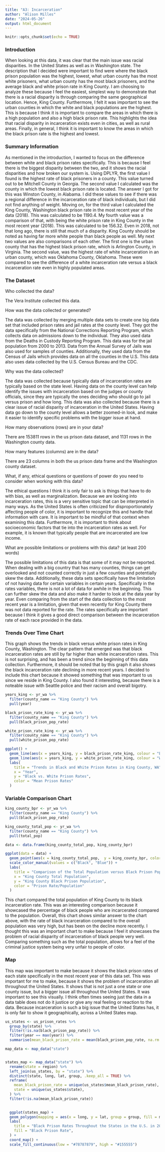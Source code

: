 ```yaml
---
title: "A3: Incarceration"
author: "Alison Milles"
date: "2024-05-26"
output: html_document
---
```


```r
knitr::opts_chunk$set(echo = TRUE)
```

### Introduction

When looking at this data, it was clear that the main issue was racial disparities. In the United States as well as in Washington state. The description that I decided were important to find were where the black prison population was the highest, lowest, what urban county has the most white prisoners, what urban county has the most black prisoners, and the average black and white prison rate in King County. I am choosing to analyze these because I feel the easiest, simplest way to demonstrate that there is a racial disparity is through comparing the same geographical location. Hence, King County. Furthermore, I felt it was important to see the urban counties in which the white and black populations are the highest. This is because I think it is important to compare the areas in which there is a high population and also a high black prison rate. This highlights the idea that racial disparity in incarceration exists even in cities, as well as rural areas. Finally, in general, I think it is important to know the areas in which the black prison rate is the highest and lowest.

### Summary Information

As mentioned in the introduction, I wanted to focus on the difference between white and black prison rates specifically. This is because I feel there is the biggest disparity between the two, and it shows the racial disparities and how broken our system is. Using DPLYR, the first value I found is the highest rate of black prisoners in a county. This value turned out to be Mitchell County in Georgia. The second value I calculated was the county in which the lowest black prison rate is located. The answer I got for this was Winston County, in Alabama. I did these values to see if there was a regional difference in the incarceration rate of black individuals, but I did not find anything of weight. Moving on, for the third value I calculated the King County, Washington black prison rate in the most recent year of the data (2018). This was calculated to be 1190.4. My fourth value was a comparison of that, with being the white prison rate in King County in the most recent year (2018). This was calculated to be 156.32. Even in 2018, not that long ago, there is still that much of a disparity. King County should be noted as having far more white people than black people as well. My next two values are also comparisons of each other. The first one is the urban county that has the highest black prison rate, which is Arlington County, in Virginia. The second value, was the highest rate of white incarceration in an urban county, which was Oklahoma County, Oklahoma. These were compared to see the difference of a white incarceration rate versus a black incarceration rate even in highly populated areas.

### The Dataset

Who collected the data?

The Vera Institute collected this data. 

How was the data collected or generated?

The data was collected by merging multiple data sets to create one big data set that included prison rates and jail rates at the county level. They got the data specifically from the National Corrections Reporting Program, which collects data on admissions down to the individual. They also used data from the Deaths in Custody Reporting Program. This data was for the jail population from 2000 to 2013. Data from the Annual Survey of Jails was also used for samples of counties. Additionally, they used data from the Census of Jails which provides data on all the counties in the U.S. This data also uses data collected by the U.S. Census Bureau and the CDC.

Why was the data collected?

The data was collected because typically data of incarceration rates are typically based on the state level. Having data on the county level can help identify the issues with incarceration based on the judges or county officials, since they are typically the ones deciding who should go to jail versus prison and how long. This data was also collected because there is a clear issue of racial disparity of incarceration in the United States. Having data go down to the county level allows a better zoomed-in look, and make it easier to identify specific problems with the bigger issue at hand.

How many observations (rows) are in your data?

There are 153811 rows in the us prison data dataset, and 1131 rows in the Washington county data.

How many features (columns) are in the data?

There are 23 columns in both the us prison data frame and the Washington county dataset.

What, if any, ethical questions or questions of power do you need to consider when working with this data?

The ethical questions I think it is only fair to ask is things that have to do with bias, as well as marginalization. Because we are looking into incarceration rates, this is a very sensitive topic that can be interpreted in many ways. As the United States is often criticized for disproportionately affecting people of color, it is important to recognize this and handle that information with care. It is important to be mindful of that context when examining this data. Furthermore, it is important to think about socioeconomic factors that tie into the incarceration rates as well. For example, it is known that typically people that are incarcerated are low income.

What are possible limitations or problems with this data? (at least 200 words)

The possible limitations of this data is that some of it may not be reported. When dealing with a big country that has many counties, things can get overlooked and not counted correctly in just a few counties and potentially skew the data. Additionally, these data sets specifically have the limitation of not having data for certain variables in certain years. Specifically in the rates variables, there is not a lot of data for awhile in the beginning. This can further skew the data and also make it harder to look at the data year by year. Even comparing from the start of the data collection to the most recent year is a limitation, given that even recently for King County there was not data reported for the rate. The rates specifically are important because I think it gives a good direct comparison between the incarceration rate of each race provided in the data.

### Trends Over Time Chart

This graph shows the trends in black versus white prison rates in King County, Washington. The clear pattern that emerged was that black incarceration rates are still by far higher than white incarceration rates. This is not surprising, and has been a trend since the beginning of this data collection. Furthermore, it should be noted that by this graph it also shows the black incarceration rate declining in more recent years. I decided to include this chart because it showed something that was important to us since we reside in King County. I also found it interesting, because there is a noteable issue with Seattle police and their racism and overall bigotry. 

```r

years_king <- yr_wa %>%
  filter(county_name == "King County") %>%
  pull(year)

black_prison_rate_king <- yr_wa %>%
  filter(county_name == "King County") %>%
  pull(black_prison_pop_rate)

white_prison_rate_king <- yr_wa %>%
  filter(county_name == "King County") %>%
  pull(white_prison_pop_rate)

ggplot() +
  geom_line(aes(x = years_king, y = black_prison_rate_king, colour = "Black Prison Rate")) +
  geom_line(aes(x = years_king, y = white_prison_rate_king, colour = "White Prison Rate")) +
  labs(
    title = "Trends in Black and White Prison Rates in King County, WA",
    x = "Year",
    y = "Black vs. White Prison Rates",
    color = "Mean Prison Rates"
  )

```

### Variable Comparison Chart

```r
king_county_bpr <- yr_wa %>%
  filter(county_name == "King County") %>%
  pull(black_prison_pop_rate)

king_county_total_pop <- yr_wa %>%
  filter(county_name == "King County") %>%
  pull(total_pop)

data <- data.frame(king_county_total_pop, king_county_bpr)

ggplot(data = data) +
  geom_point(aes(x = king_county_total_pop,  y = king_county_bpr, color = "Percent of Black Prisoners according to the total population")) +
  scale_color_manual(values = c("Black", "Blue")) +
  labs(
    title = "Comparison of the Total Population versus Black Prison Populations in King County",
    x = "King County Total Population",
    y = "King County Black Prison Population",
    color = "Prison Rate/Population"
  )
```

This chart compared the total population of King County to its black incarceration rate. This was an interesting comparison because it showcased the percentage of black people who are incarcerated compared to the population. Overall, this chart shows  similar answer to the chart above, with the rate of black incarceration compared to the overall population was very high, but has been on the decline more recently. I thought this was an important chart to make because I feel it showcases the problem of racial disparity of incarceration of black people very well. Comparing something such as the total population, allows for a feel of the criminal justice system being very unfair to people of color. 

### Map

This map was important to make because it shows the black prison rates of each state specifically in the most recent year of this data set. This was important for me to make, because it shows the problem of incarceration all throughout the United States. It shows that is not just a one state or one county issue, but a bigger issue all throughout the United States. It was important to see this visually. I think often times seeing just the data in a data table does not do it justice or give any real feeling or reaction to the data. Because incarceration is such a big issue that the United States has, it is only fair to show it geographically, across a United States map. 

```r
us_states <- us_prison_rates %>%
  group_by(state) %>%
  filter(!is.na(black_prison_pop_rate)) %>%
  filter(year == max(year)) %>%
  summarise(mean_black_prison_rate = mean(black_prison_pop_rate, na.rm = TRUE))

map_data <- map_data("state")


states_map <- map_data("state") %>%
  rename(state = region) %>%
  left_join(us_states, by = "state") %>%
  distinct(state, long, lat, group, .keep_all = TRUE) %>%
  reframe(
    mean_black_prison_rate = unique(us_states$mean_black_prison_rate),
    state = unique(us_states$state),
  ) %>%
  filter(!is.na(mean_black_prison_rate))
  

  ggplot(states_map) +
  geom_polygon(mapping = aes(x = long, y = lat, group = group, fill = mean_black_prison_rate), color = "white", linewidth = .1) +
  labs(
    title = "Black Prison Rates Throughout the States in the U.S. in 2018",
    fill = "Black Prison Rate",
  ) +
  coord_map() +
  scale_fill_continuous(low = "#78787879", high = "#155555")
```
